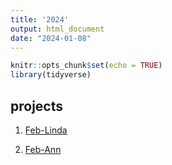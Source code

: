 ```yaml
---
title: '2024'
output: html_document
date: "2024-01-08"
---
```

```r
knitr::opts_chunk$set(echo = TRUE)
library(tidyverse)
```

## projects

1. [Feb-Linda](2024_0201_Linda.html)

2. [Feb-Ann](2024_0202_Ann.html)
